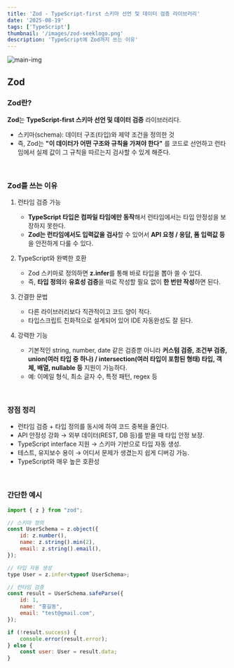 ```yaml
---
title: 'Zod - TypeScript-first 스키마 선언 및 데이터 검증 라이브러리'
date: '2025-08-19'
tags: ['TypeScript']
thumbnail: '/images/zod-seeklogo.png'
description: 'TypeScript에 Zod까지 쓰는 이유'
---
```


<img src="/images/zod-seeklogo.png" alt="main-img" className="rounded-xl" />
<br />

## Zod

### Zod란?

**Zod**는 **TypeScript-first 스키마 선언 및 데이터 검증** 라이브러리다.
- 스키마(schema): 데이터 구조(타입)와 제약 조건을 정의한 것
- 즉, Zod는 **"이 데이터가 어떤 구조와 규칙을 가져야 한다"** 를 코드로 선언하고 런타임에서 실제 값이 그 규칙을 따르는지 검사할 수 있게 해준다.
<br />

### Zod를 쓰는 이유

1. 런타임 검증 가능
    - **TypeScript 타입은 컴파일 타임에만 동작**해서 런타임에서는 타입 안정성을 보장하지 못한다.
    - **Zod는 런타임에서도 입력값을 검사**할 수 있어서 **API 요청 / 응답, 폼 입력값 등**을 안전하게 다룰 수 있다.

2. TypeScript와 완벽한 호환
    - Zod 스키마로 정의하면 **z.infer**를 통해 바로 타입을 뽑아 쓸 수 있다.
    - 즉, **타입 정의**와 **유효성 검증**을 따로 작성할 필요 없이 **한 번만 작성**하면 된다.

3. 간결한 문법
    - 다른 라이브러리보다 직관적이고 코드 양이 적다.
    - 타입스크립트 친화적으로 설계되어 있어 IDE 자동완성도 잘 된다.

4. 강력한 기능
    - 기본적인 string, number, date 같은 검증뿐 아니라 **커스텀 검증, 조건부 검증, union(여러 타입 중 하나) / intersection(여러 타입이 포함된 형태) 타입, 객체, 배열, nullable 등** 지원이 가능하다.
    - 예: 이메일 형식, 최소 글자 수, 특정 패턴, regex 등
<br />

### 장점 정리

- 런타임 검증 + 타입 정의를 동시에 하여 코드 중복을 줄인다.
- API 안정성 강화 → 외부 데이터(REST, DB 등)를 받을 때 타입 안정 보장.
- TypeScript interface 지원 → 스키마 기반으로 타입 자동 생성.
- 테스트, 유지보수 용이 → 어디서 문제가 생겼는지 쉽게 디버깅 가능.
- TypeScript와 매우 높은 호환성
<br />

### 간단한 예시

```js
import { z } from "zod";

// 스키마 정의
const UserSchema = z.object({
    id: z.number(),
    name: z.string().min(2),
    email: z.string().email(),
});

// 타입 자동 생성
type User = z.infer<typeof UserSchema>;

// 런타임 검증
const result = UserSchema.safeParse({
    id: 1,
    name: "홍길동",
    email: "test@gmail.com",
});

if (!result.success) {
    console.error(result.error);
} else {
    const user: User = result.data;
}
```